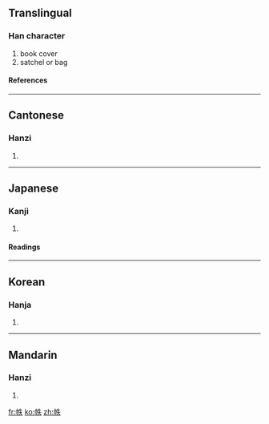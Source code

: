 ==Translingual==
===Han character===
{{Han char|rn=50|rad=巾|as=05|sn=8|four=4523<sub>0</sub>|canj=中月竹手人 (LBHQO)}}
# book cover
# satchel or bag
====References====
{{Han ref|kx=0330.040|dkj=08852|dj=0635.230|hdz=10734.020|uh=5E19|ud=24089|bh=CC6F|bd=52335}}
----
==Cantonese==
===Hanzi===
{{yue-hanzi|jyut=|y=dit6}}
# {{defn|Cantonese}}
----
==Japanese==
===Kanji===
{{ja-kanji|grade=|rs=巾05}}
# {{defn|Japanese}} 
====Readings====
{{ja-readings|on=[[ちつ]] (chitsu)|kun=[[ふまき]] (fumaki)}}
----
==Korean==
===Hanja===
{{ko-hanja|hangeul=[[질]], [[절]]|rv=jil, jeol|mr=chil, chŏl}}
# {{defn|Korean}}
----
==Mandarin==
===Hanzi===
{{cmn-hanzi|pin=[[zhì]] (zhi4)|wg=chih<sup>4</sup>}}
# {{defn|Mandarin}}

[[fr:帙]]
[[ko:帙]]
[[zh:帙]]